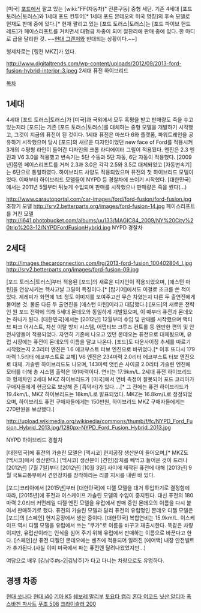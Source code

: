 [미국] [[포드]]에서 팔고 있는 [wiki:"FF(자동차)" 전륜구동] 중형 세단. 기존 4세대 [포드 토러스|토러스]와 1세대 포드 컨투어[* 1세대 포드 몬데오의 미국 명칭]의 후속 모델로 현재도 판매 중에 있다.[* 현재 팔리고 있는 [포드 토러스|토러스]는 [포드 파이브 헌드레드]가 페이스리프트를 거치면서 대형급 차종이 되어 절찬리에 판매 중에 있다. 한 마디로 급을 달리한 것. ~~[[현대 그랜저]]와 반대되는 상황이다.~~]

형제차로는 [링컨 MKZ]가 있다.

http://www.digitaltrends.com/wp-content/uploads/2012/09/2013-ford-fusion-hybrid-interior-3.jpeg
2세대 퓨전 하이브리드

[[목차]]

== 1세대 ==
4세대 [포드 토러스|토러스]가 [미국]과 국외에서 모두 혹평을 받고 판매량도 죽을 쑤고 있는지라 [포드]는 기존 [포드 토러스|토러스]를 대체하는 중형 모델을 개발하기 시작했고, 그것이 지금의 퓨전이 된 것이다. 1세대 퓨전은 마쓰다 6와 플랫폼, 파워트레인을 공유하기 시작했으며 당시 [포드]의 새로운 디자인이었던 new face of Ford를 적용시켜 3개의 수평형 라인이 들어간 디자인의 크롬 라디에이터 그릴이 적용됬다. 엔진은 2.3 엔진과 V6 3.0을 적용했고 변속기는 5단 수동과 5단 자동, 6단 자동이 적용했다. [2009년]쯤엔 페이스리프트를 거쳐 2.3과 3.0은 각각 2.5와 3.5로 대체되었고 [자동변속기]는 6단으로 통일하였다. 하이브리드 사양도 적용되었으며 퓨전의 첫 하이브리드 모델이었다. 이때부터 하이브리드 모델들이 NYPD 등 경찰차에 쓰이기 시작했다. [대한민국]에서는 2011년 5월부터 뒤늦게 수입되며 판매를 시작했으나 판매량은 죽을 쒔다(...)

http://www.carautoportal.com/car-images/ford/ford-fusion/ford-fusion.jpg
초창기 모델
http://srv2.betterparts.org/images/ford-fusion-14.jpg
페이스리프트를 거친 모델
http://i641.photobucket.com/albums/uu133/MAGIC84_2009/NY%20City%20trip%203-12/NYPDFordFusionHybrid.jpg
NYPD 경찰차

== 2세대 ==
http://images.thecarconnection.com/lrg/2013-ford-fusion_100402804_l.jpg
http://srv2.betterparts.org/images/ford-fusion-09.jpg

[포드 토러스|토러스]부터 적용된 [포드]의 새로운 디자인이 적용되었으며, [애스턴 마틴]을 연상시키는 헥사고날 그릴이 특징이다.[* [탑기어]에서도 이걸로 조크를 쓴 적이 있다. 제레미가 화면에 1초 정도 이미지를 보여주고선 무슨 차였는지 다른 두 출연진에게 물어본 것. 물론 다른 두 출연진을 [애스턴 마틴]이라고 대답했다.] [포드]의 새로운 전략인 원 포드 전략에 의해 5세대 몬데오와 동일하게 개발됬으며, 이 때부터 퓨전과 몬데오는 하나가 된다. [대한민국]에서는 [2012년] 12월부터 수입 및 판매를 시작했으며 액티브 파크 어시스트, 차선 이탈 방지 시스템, 어댑티브 크루즈 컨트롤 등 왠만한 편의 및 안전사양들이 적용되었다. 자연히 기존에 나오고 있던 몬데오는 퓨전으로 대체됬으며, 유럽 시장에는 퓨전이 몬데오의 이름을 달고 나온다. [포드]도 다운사이징 추세를 따르기 시작했는지 2.3리터 엔진은 1.6 에코부스트 터보 엔진으로 바뀌었다.[* 이후 또다시 179마력 1.5리터 에코부스트로 교체] V6 엔진은 234마력 2.0리터 에코부스트 터보 엔진으로 대체. 가솔린 하이브리드도 나오며, 143마력 앳킨슨 사이클 2.0리터 가솔린 엔진에 모터를 더해 총 시스템 출력은 191마력이다. 연비는 17.9km/L. 2세대 퓨전 하이브리드와 형제차인 2세대 MKZ 하이브리드가 [미국]에서 연비 측정이 잘못되어 포드 코리아가 구매자들에게 현금으로 보상해 준 [흑역사]가 있다....[* 그 전에는 퓨전 하이브리드가 19.4km/L, MKZ 하이브리드는 18km/L로 발표되었다. MKZ는 16.8km/L로 정정되었으며, 하이브리드 퓨전 구매자들에게는 150만원, 하이브리드 MKZ 구매자들에게는 270만원을 보상했다.]

http://upload.wikimedia.org/wikipedia/commons/thumb/f/fc/NYPD_Ford_Fusion_Hybrid_2013.jpg/1280px-NYPD_Ford_Fusion_Hybrid_2013.jpg

NYPD 하이브리드 경찰차

[대한민국]에 퓨전의 가솔린 모델은 [멕시코] 현지공장 생산분이 들어오며,[* MKZ도 [멕시코]에서 생산한다.] [멕시코] 생산분이 [견인]장치를 빼먹고 들어온 것이 드러나 [2012년] [7월 7일]부터 [2012년] [10월 3일] 사이에 제작된 퓨전에 대해 [2013년] 9월 국토교통부에서 견인장치를 장착하라는 리콜 지시를 내린 바 있다.

[포드]코리아에서 [2015년]부터 [대한민국]에 디젤 모델을 대거 투입하기로 결정함에 따라, [2015년]에 퓨전과 이스케이프 가솔린 모델의 수입이 중지된다. 대신 퓨전의 180마력 2.0리터 커먼레일 디젤 엔진 모델을 유럽에서 판매 중인 몬데오의 이름을 다시 붙여서 판매하기로 했다. 퓨전의 가솔린 모델과 달리 퓨전의 유럽명인 몬데오 디젤 모델은 [포드]의 [스페인] 현지공장에서 생산 중이다. [대한민국] 복합연비는 15.9km/L. 이스케이프 역시 디젤 모델을 유럽에서 쓰는 "쿠가"로 이름을 바꾸고 재출시한다. 똑같은 차량이지만, 유럽산이라는 인식을 심어 주기 위해 유럽에서 판매하는 이름으로 바꾼다고 한다. [스페인]산 퓨전 디젤인 몬데오에는 벤츠에 적용되어 알려진 [에어백] 내장 안전벨트가 추가된다.(사실 이미 미국에서 파는 퓨전엔 달려나왔었지만...)

여담으로 배우 [김남주#s-2|김남주]가 타고 다니는 차량으로도 유명하다.

== 경쟁 차종 ==
[[현대 쏘나타]]
[[현대 i40]]
[[기아 K5]]
[[쉐보레 말리부]]
[[토요타 캠리]]
[[혼다 어코드]]
[[닛산 알티마]]
[[폭스바겐 파사트]]
[[푸조 508]]
[[크라이슬러 200]]
